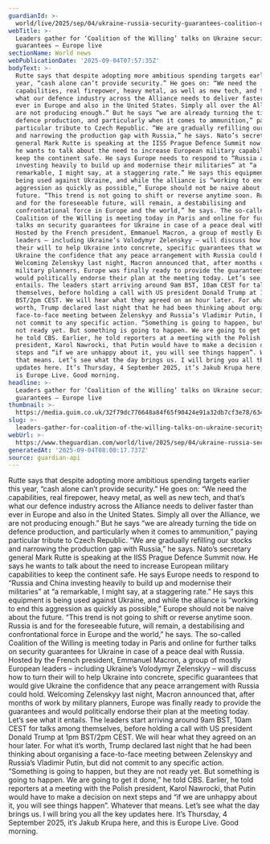 ```yaml
---
guardianId: >-
  world/live/2025/sep/04/ukraine-russia-security-guarantees-coalition-of-the-willing-paris-europe-live-news-updates
webTitle: >-
  Leaders gather for ‘Coalition of the Willing’ talks on Ukraine security
  guarantees – Europe live
sectionName: World news
webPublicationDate: '2025-09-04T07:57:35Z'
bodyText: >-
  Rutte says that despite adopting more ambitious spending targets earlier this
  year, “cash alone can’t provide security.” He goes on: “We need the
  capabilities, real firepower, heavy metal, as well as new tech, and that’s
  what our defence industry across the Alliance needs to deliver faster than
  ever in Europe and also in the United States. Simply all over the Alliance, we
  are not producing enough.” But he says “we are already turning the tide on
  defence production, and particularly when it comes to ammunition,” paying
  particular tribute to Czech Republic. “We are gradually refilling our stocks
  and narrowing the production gap with Russia,” he says. Nato’s secretary
  general Mark Rutte is speaking at the IISS Prague Defence Summit now. He says
  he wants to talk about the need to increase European military capabilities to
  keep the continent safe. He says Europe needs to respond to “Russia and China
  investing heavily to build up and modernise their militaries” at “a
  remarkable, I might say, at a staggering rate.” He says this equipment is
  being used against Ukraine, and while the alliance is “working to end this
  aggression as quickly as possible,” Europe should not be naive about the
  future. “This trend is not going to shift or reverse anytime soon. Russia is
  and for the foreseeable future, will remain, a destabilising and
  confrontational force in Europe and the world,” he says. The so-called
  Coalition of the Willing is meeting today in Paris and online for further
  talks on security guarantees for Ukraine in case of a peace deal with Russia.
  Hosted by the French president, Emmanuel Macron, a group of mostly European
  leaders – including Ukraine’s Volodymyr Zelenskyy – will discuss how to turn
  their will to help Ukraine into concrete, specific guarantees that would give
  Ukraine the confidence that any peace arrangement with Russia could hold.
  Welcoming Zelenskyy last night, Macron announced that, after months of work by
  military planners, Europe was finally ready to provide the guarantees and
  would politically endorse their plan at the meeting today. Let’s see what it
  entails. The leaders start arriving around 9am BST, 10am CEST for talks among
  themselves, before holding a call with US president Donald Trump at 1pm
  BST/2pm CEST. We will hear what they agreed on an hour later. For what it’s
  worth, Trump declared last night that he had been thinking about organising a
  face-to-face meeting between Zelenskyy and Russia’s Vladimir Putin, but did
  not commit to any specific action. “Something is going to happen, but they are
  not ready yet. But something is going to happen. We are going to get it done,”
  he told CBS. Earlier, he told reporters at a meeting with the Polish
  president, Karol Nawrocki, that Putin would have to make a decision on next
  steps and “if we are unhappy about it, you will see things happen”. Whatever
  that means. Let’s see what the day brings us. I will bring you all the key
  updates here. It’s Thursday, 4 September 2025, it’s Jakub Krupa here, and this
  is Europe Live. Good morning.
headline: >-
  Leaders gather for ‘Coalition of the Willing’ talks on Ukraine security
  guarantees – Europe live
thumbnail: >-
  https://media.guim.co.uk/32f79dc776648a84f65f90424e91a32db7cf3e78/634_0_6880_5504/500.jpg
slug: >-
  leaders-gather-for-coalition-of-the-willing-talks-on-ukraine-security-guarantees-europe-live
webUrl: >-
  https://www.theguardian.com/world/live/2025/sep/04/ukraine-russia-security-guarantees-coalition-of-the-willing-paris-europe-live-news-updates
generatedAt: '2025-09-04T08:00:17.737Z'
source: guardian-api
---
```

Rutte says that despite adopting more ambitious spending targets earlier this year, “cash alone can’t provide security.” He goes on: “We need the capabilities, real firepower, heavy metal, as well as new tech, and that’s what our defence industry across the Alliance needs to deliver faster than ever in Europe and also in the United States. Simply all over the Alliance, we are not producing enough.” But he says “we are already turning the tide on defence production, and particularly when it comes to ammunition,” paying particular tribute to Czech Republic. “We are gradually refilling our stocks and narrowing the production gap with Russia,” he says. Nato’s secretary general Mark Rutte is speaking at the IISS Prague Defence Summit now. He says he wants to talk about the need to increase European military capabilities to keep the continent safe. He says Europe needs to respond to “Russia and China investing heavily to build up and modernise their militaries” at “a remarkable, I might say, at a staggering rate.” He says this equipment is being used against Ukraine, and while the alliance is “working to end this aggression as quickly as possible,” Europe should not be naive about the future. “This trend is not going to shift or reverse anytime soon. Russia is and for the foreseeable future, will remain, a destabilising and confrontational force in Europe and the world,” he says. The so-called Coalition of the Willing is meeting today in Paris and online for further talks on security guarantees for Ukraine in case of a peace deal with Russia. Hosted by the French president, Emmanuel Macron, a group of mostly European leaders – including Ukraine’s Volodymyr Zelenskyy – will discuss how to turn their will to help Ukraine into concrete, specific guarantees that would give Ukraine the confidence that any peace arrangement with Russia could hold. Welcoming Zelenskyy last night, Macron announced that, after months of work by military planners, Europe was finally ready to provide the guarantees and would politically endorse their plan at the meeting today. Let’s see what it entails. The leaders start arriving around 9am BST, 10am CEST for talks among themselves, before holding a call with US president Donald Trump at 1pm BST/2pm CEST. We will hear what they agreed on an hour later. For what it’s worth, Trump declared last night that he had been thinking about organising a face-to-face meeting between Zelenskyy and Russia’s Vladimir Putin, but did not commit to any specific action. “Something is going to happen, but they are not ready yet. But something is going to happen. We are going to get it done,” he told CBS. Earlier, he told reporters at a meeting with the Polish president, Karol Nawrocki, that Putin would have to make a decision on next steps and “if we are unhappy about it, you will see things happen”. Whatever that means. Let’s see what the day brings us. I will bring you all the key updates here. It’s Thursday, 4 September 2025, it’s Jakub Krupa here, and this is Europe Live. Good morning.
